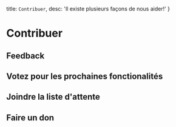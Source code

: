 
  title: `Contribuer`,
  desc: 'Il existe plusieurs façons de nous aider!'
}

# Contribuer

## Feedback

## Votez pour les prochaines fonctionalités

## Joindre la liste d'attente

## Faire un don

